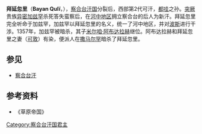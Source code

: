 '''拜延忽里'''（'''Bayan Qulï'''，{{bd||？|1358年|catIdx=B}}），[[察合台汗国|察合台汗国]]分裂后，西部第2代可汗，[[都哇|都哇]]之孙。[[突厥|突厥]]贵族[[埃米尔|异密]][[加兹罕|加兹罕]]杀死答失蛮察后，在[[河中地区|河中地区]]拥立察合台的后人为新汗。拜延忽里完全听命于加兹罕，加兹罕以拜延忽里的名义，统一了河中地区，并对[[波斯|波斯]]进行干涉。1357年，加兹罕被暗杀，其子[[米尔咱·阿布达拉赫|米尔咱·阿布达拉赫]]继位。阿布达拉赫和拜延忽里之妻（[[可敦|可敦]]）有染，便派人在[[撒马尔罕|撒马尔罕]]暗杀了拜延忽里。
==参见==
*[[察合台汗|察合台汗]]

{{start box}}
{{s-before|[[答失蛮察|答失蛮察]]}}
{{s-title|[[察合台汗|西察合台汗国君主]]|1348年—1358年}}
{{s-after|[[铁穆尔沙|铁穆尔沙]]}}
{{end box}}

==参考资料==
*《草原帝国》

[[Category:察合台汗国君主|Category:察合台汗国君主]]